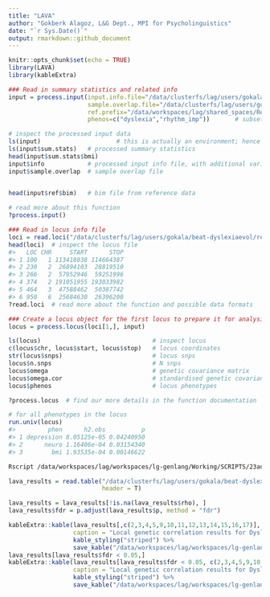```yaml
---
title: "LAVA"
author: "Gokberk Alagoz, L&G Dept., MPI for Psycholinguistics"
date: "`r Sys.Date()`"
output: rmarkdown::github_document
---
```


```r
knitr::opts_chunk$set(echo = TRUE)
library(LAVA)
library(kableExtra)
```

```r
### Read in summary statistics and related info
input = process.input(input.info.file="/data/clusterfs/lag/users/gokala/beat-dyslexiaevol/results/LAVA/input.info.txt",           # input info file
                      sample.overlap.file="/data/clusterfs/lag/users/gokala/beat-dyslexiaevol/results/LAVA/sample.overlap.txt",   # sample overlap file (can be set to NULL if there is no overlap)
                      ref.prefix="/data/workspaces/lag/shared_spaces/Resource_DB/1KG_phase3/GRCh37/plink/1KG_phase3_GRCh37_EUR_allchr",                    # reference genotype data prefix
                      phenos=c("dyslexia","rhythm_imp"))       # subset of phenotypes listed in the input info file that we want to process

# inspect the processed input data
ls(input)                     # this is actually an environment; hence ls() rather than str()
ls(input$sum.stats)   # processed summary statistics
head(input$sum.stats$bmi)
input$info            # processed input info file, with additional variables computed by process.input()
input$sample.overlap  # sample overlap file


head(input$ref$bim)   # bim file from reference data
  
# read more about this function
?process.input()
```

```r
### Read in locus info file
loci = read.loci("/data/clusterfs/lag/users/gokala/beat-dyslexiaevol/resources/new_annotations/hg19_beds/fetal_hge_hg19.merged.sorted.bed")
head(loci)  # inspect the locus file
#>   LOC CHR     START      STOP
#> 1 100   1 113418038 114664387
#> 2 230   2  26894103  28819510
#> 3 266   2  57952946  59251996
#> 4 374   2 191051955 193033982
#> 5 464   3  47588462  50387742
#> 6 950   6  25684630  26396200
?read.loci  # read more about the function and possible data formats

### Create a locus object for the first locus to prepare it for analysis
locus = process.locus(loci[1,], input)

ls(locus)                               # inspect locus
c(locus$chr, locus$start, locus$stop)   # locus coordinates
str(locus$snps)                         # locus snps
locus$n.snps                            # N snps
locus$omega                             # genetic covariance matrix
locus$omega.cor                         # standardised genetic covariance matrix
locus$phenos                            # locus phenotypes

?process.locus  # find our more details in the function documentation
```

```r
# for all phenotypes in the locus
run.univ(locus)
#>         phen      h2.obs          p
#> 1 depression 8.05125e-05 0.04240950
#> 2      neuro 1.16406e-04 0.03154340
#> 3        bmi 1.93535e-04 0.00146622
```

```bash
Rscript /data/workspaces/lag/workspaces/lg-genlang/Working/SCRIPTS/23andMe/Dyslexia/dyslexiaevol/clap-beat_dyslexia/LAVA/lava_script.R "/data/workspaces/lag/shared_spaces/Resource_DB/1KG_phase3/GRCh37/plink/1KG_phase3_GRCh37_EUR_allchr" "/data/clusterfs/lag/users/gokala/beat-dyslexiaevol/resources/new_annotations/hg19_beds/fetal_hge_hg19.merged.sorted.bed" "/data/clusterfs/lag/users/gokala/beat-dyslexiaevol/results/LAVA/input.info.txt" "/data/clusterfs/lag/users/gokala/beat-dyslexiaevol/results/LAVA/sample.overlap.txt" "dyslexia;rhythm_imp" "dyslexia.rhythm_imp"
```

```r
lava_results = read.table("/data/clusterfs/lag/users/gokala/beat-dyslexiaevol/resources/new_annotations/hg19_beds/bivar_results/all_annots.txt",
                          header = T)

lava_results = lava_results[!is.na(lava_results$rho), ]
lava_results$fdr = p.adjust(lava_results$p, method = "fdr")

kableExtra::kable(lava_results[,c(2,3,4,5,9,10,11,12,13,14,15,16,17)], "html",
                  caption = "Local genetic correlation results for Dyslexia and Rhythm impairment.") %>%
                  kable_styling("striped") %>%
                  save_kable("/data/workspaces/lag/workspaces/lg-genlang/Working/23andMe/Dyslexia2/Evolution/dys_rhy_pleiotropy/results/figures/lava_table.pdf")
lava_results[lava_results$fdr < 0.05,]
kableExtra::kable(lava_results[lava_results$fdr < 0.05, c(2,3,4,5,9,10,11,12,13,14,15,16,17)], "html",
                  caption = "Local genetic correlation results for Dyslexia and Rhythm impairment.") %>%
                  kable_styling("striped") %>%
                  save_kable("/data/workspaces/lag/workspaces/lg-genlang/Working/23andMe/Dyslexia2/Evolution/dys_rhy_pleiotropy/results/figures/lava_table_sigLoci.pdf")
```

